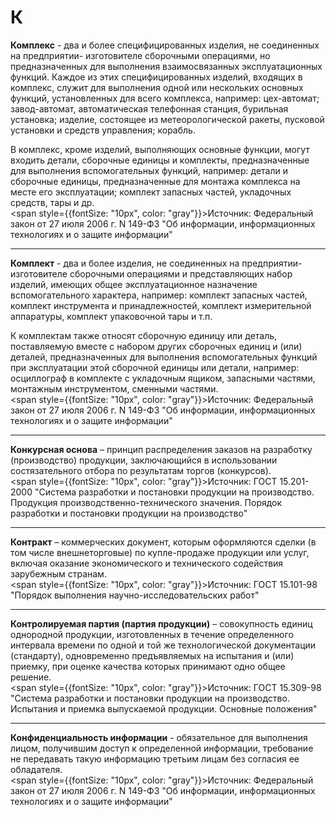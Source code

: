 # К

**Комплекс** - два и более специфицированных изделия, не соединенных на предприятии- изготовителе сборочными операциями, но предназначенных для выполнения взаимосвязанных эксплуатационных функций.
Каждое из этих специфицированных изделий, входящих в комплекс, служит для выполнения одной или нескольких основных функций, установленных для всего комплекса, например: цех-автомат; завод-автомат, автоматическая телефонная станция, бурильная установка; изделие, состоящее из метеорологической ракеты, пусковой установки и средств управления; корабль.  

В комплекс, кроме изделий, выполняющих основные функции, могут входить детали, сборочные единицы и комплекты, предназначенные для выполнения вспомогательных функций, например: детали и сборочные единицы, предназначенные для монтажа комплекса на месте его эксплуатации; комплект запасных частей, укладочных средств, тары и др.  
<span style={{fontSize: "10px", color: "gray"}}>Источник: Федеральный закон от 27 июля 2006 г. N 149-ФЗ "Об информации, информационных технологиях и о защите информации" </span>

---

**Комплект** - два и более изделия, не соединенных на предприятии-изготовителе сборочными операциями и представляющих набор изделий, имеющих общее эксплуатационное назначение вспомогательного характера, например: комплект запасных частей, комплект инструмента и принадлежностей, комплект измерительной аппаратуры, комплект упаковочной тары и т.п.

К комплектам также относят сборочную единицу или деталь, поставляемую вместе с набором других сборочных единиц и (или) деталей, предназначенных для выполнения вспомогательных функций при эксплуатации этой сборочной единицы или детали, например: осциллограф в комплекте с укладочным ящиком, запасными частями, монтажным инструментом, сменными частями.  
<span style={{fontSize: "10px", color: "gray"}}>Источник: Федеральный закон от 27 июля 2006 г. N 149-ФЗ "Об информации, информационных технологиях и о защите информации" </span>

---

**Конкурсная основа** – принцип распределения заказов на разработку (производство) продукции, заключающийся в использовании состязательного отбора по результатам торгов (конкурсов).  
<span style={{fontSize: "10px", color: "gray"}}>Источник: ГОСТ 15.201-2000 "Система разработки и постановки продукции на производство. Продукция производственно-технического значения. Порядок разработки и постановки продукции на производство" </span>

---

**Контракт** – коммерческих документ, которым оформляются сделки (в том числе внешнеторговые) по купле-продаже продукции или услуг, включая оказание экономического и технического содействия зарубежным странам.  
<span style={{fontSize: "10px", color: "gray"}}>Источник: ГОСТ 15.101-98 "Порядок выполнения научно-исследовательских работ" </span>

---

**Контролируемая партия (партия продукции)** – совокупность единиц однородной продукции, изготовленных в течение определенного интервала времени по одной и той же технологической документации (стандарту), одновременно предъявляемых на испытания и (или) приемку, при оценке качества которых принимают одно общее решение.  
<span style={{fontSize: "10px", color: "gray"}}>Источник: ГОСТ 15.309-98 "Система разработки и постановки продукции на производство. Испытания и приемка выпускаемой продукции. Основные положения" </span>

--- 
**Конфиденциальность информации** - обязательное для выполнения лицом, получившим доступ к определенной информации, требование не передавать такую информацию третьим лицам без согласия ее обладателя.  
<span style={{fontSize: "10px", color: "gray"}}>Источник: Федеральный закон от 27 июля 2006 г. N 149-ФЗ "Об информации, информационных технологиях и о защите информации" </span>
